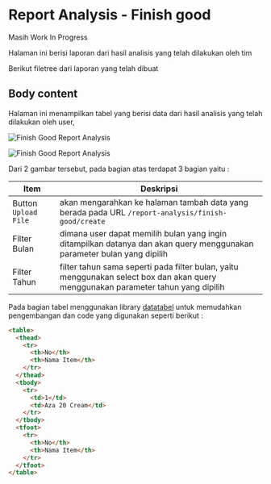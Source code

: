 # Report Analysis - Finish good


<Callout type="warning" emoji="⚠️">
  Masih Work In Progress
</Callout>

Halaman ini berisi laporan dari hasil analisis yang telah dilakukan oleh tim

Berikut filetree dari laporan yang telah dibuat


<FileTree>
  <FileTree.Folder name="resource" defaultOpen>
    <FileTree.Folder name="views" defaultOpen>
      <FileTree.Folder name="pages" defaultOpen>
        <FileTree.Folder name="report-analysis" defaultOpen>
          <FileTree.File name="finish-good.blade.php" />
        </FileTree.Folder>
      </FileTree.Folder>
    </FileTree.Folder>
  </FileTree.Folder>
</FileTree>

## Body content

Halaman ini menampilkan tabel yang berisi data dari hasil analisis yang telah dilakukan oleh user,

![Finish Good Report Analysis](/front-view/report-analysis/finish-good-1.png)

![Finish Good Report Analysis](/front-view/report-analysis/finish-good-2.png)

Dari 2 gambar tersebut, pada bagian atas terdapat 3 bagian yaitu :

| Item                 | Deskripsi                                                                                                                         |
| -------------------- | --------------------------------------------------------------------------------------------------------------------------------- |
| Button `Upload File` | akan mengarahkan ke halaman tambah data yang berada pada URL `/report-analysis/finish-good/create`                                |
| Filter Bulan         | dimana user dapat memilih bulan yang ingin ditampilkan datanya dan akan query menggunakan parameter bulan yang dipilih            |
| Filter Tahun         | filter tahun sama seperti pada filter bulan, yaitu menggunakan select box dan akan query menggunakan parameter tahun yang dipilih |

Pada bagian tabel menggunakan library [datatabel](https://datatables.net/) untuk memudahkan pengembangan dan code yang digunakan seperti berikut :

```html filename="resource/views/pages/report-analysis/finish-good.blade.php"
<table>
  <thead>
    <tr>
      <th>No</th>
      <th>Nama Item</th>
    </tr>
  </thead>
  <tbody>
    <tr>
      <td>1</td>
      <td>Aza 20 Cream</td>
    </tr>
  </tbody>
  <tfoot>
    <tr>
      <th>No</th>
      <th>Nama Item</th>
    </tr>
  </tfoot>
</table>
```
